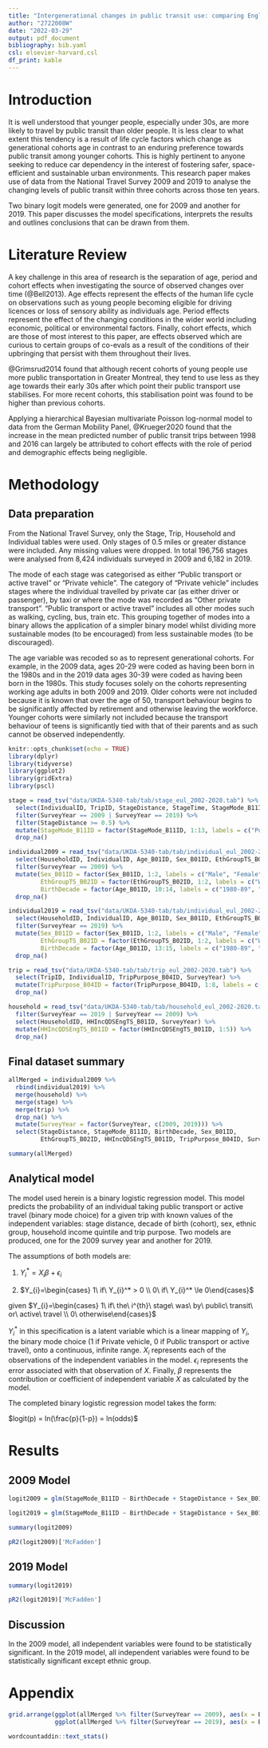 ```yaml
---
title: "Intergenerational changes in public transit use: comparing England in 2009 and 2019 \r\n Transport Planning Methods - Assignment 2"
author: "2722008W"
date: "2022-03-29"
output: pdf_document
bibliography: bib.yaml
csl: elsevier-harvard.csl
df_print: kable
---
```


# Introduction

It is well understood that younger people, especially under 30s, are more likely to travel by public transit than older people. It is less clear to what extent this tendency is a result of life cycle factors which change as generational cohorts age in contrast to an enduring preference towards public transit among younger cohorts. This is highly pertinent to anyone seeking to reduce car dependency in the interest of fostering safer, space-efficient and sustainable urban environments. This research paper makes use of data from the National Travel Survey 2009 and 2019 to analyse the changing levels of public transit within three cohorts across those ten years.

Two binary logit models were generated, one for 2009 and another for 2019. This paper discusses the model specifications, interprets the results and outlines conclusions that can be drawn from them.

# Literature Review

A key challenge in this area of research is the separation of age, period and cohort effects when investigating the source of observed changes over time (@Bell2013). Age effects represent the effects of the human life cycle on observations such as young people becoming eligible for driving licences or loss of sensory ability as individuals age. Period effects represent the effect of the changing conditions in the wider world including economic, political or environmental factors. Finally, cohort effects, which are those of most interest to this paper, are effects observed which are curious to certain groups of co-evals as a result of the conditions of their upbringing that persist with them throughout their lives. 

@Grimsrud2014 found that although recent cohorts of young people use more public transportation in Greater Montreal, they tend to use less as they age towards their early 30s after which point their public transport use stabilises. For more recent cohorts, this stabilisation point was found to be higher than previous cohorts.

Applying a hierarchical Bayesian multivariate Poisson log-normal model to data from the German Mobility Panel, @Krueger2020 found that the increase in the mean predicted number of public transit trips between 1998 and 2016 can largely be attributed to cohort effects with the role of period and demographic effects being negligible.

# Methodology

## Data preparation

From the National Travel Survey, only the Stage, Trip, Household and Individual tables were used. Only stages of 0.5 miles or greater distance were included. Any missing values were dropped. In total 196,756 stages were analysed from 8,424 individuals surveyed in 2009 and 6,182 in 2019.

The mode of each stage was categorised as either "Public transport or active travel" or "Private vehicle". The category of "Private vehicle" includes stages where the individual travelled by private car (as either driver or passenger), by taxi or where the mode was recorded as "Other private transport". "Public transport or active travel" includes all other modes such as walking, cycling, bus, train etc. This grouping together of modes into a binary allows the application of a simpler binary model whilst dividing more sustainable modes (to be encouraged) from less sustainable modes (to be discouraged).

The age variable was recoded so as to represent generational cohorts. For example, in the 2009 data, ages 20-29 were coded as having been born in the 1980s and in the 2019 data ages 30-39 were coded as having been born in the 1980s. This study focuses solely on the cohorts representing working age adults in both 2009 and 2019. Older cohorts were not included because it is known that over the age of 50, transport behaviour begins to be significantly affected by retirement and otherwise leaving the workforce. Younger cohorts were similarly not included because the transport behaviour of teens is significantly tied with that of their parents and as such cannot be observed independently.

```r
knitr::opts_chunk$set(echo = TRUE)
library(dplyr)
library(tidyverse)
library(ggplot2)
library(gridExtra)
library(pscl)
```


```r
stage = read_tsv("data/UKDA-5340-tab/tab/stage_eul_2002-2020.tab") %>%
  select(IndividualID, TripID, StageDistance, StageTime, StageMode_B11ID, SurveyYear) %>%
  filter(SurveyYear == 2009 | SurveyYear == 2019) %>%
  filter(StageDistance >= 0.5) %>%
  mutate(StageMode_B11ID = factor(StageMode_B11ID, 1:13, labels = c("Public transport or active travel", "Public transport or active travel", "Private vehicle", "Private vehicle", "Private vehicle", "Private vehicle", "Public transport or active travel", "Public transport or active travel", "Public transport or active travel", "Public transport or active travel", "Public transport or active travel", "Private vehicle", "Public transport or active travel"))) %>%
  drop_na()

individual2009 = read_tsv("data/UKDA-5340-tab/tab/individual_eul_2002-2020.tab") %>%
  select(HouseholdID, IndividualID, Age_B01ID, Sex_B01ID, EthGroupTS_B02ID, SurveyYear) %>%
  filter(SurveyYear == 2009) %>%
  mutate(Sex_B01ID = factor(Sex_B01ID, 1:2, labels = c("Male", "Female")),
         EthGroupTS_B02ID = factor(EthGroupTS_B02ID, 1:2, labels = c("White", "Non-white")),
         BirthDecade = factor(Age_B01ID, 10:14, labels = c("1980-89", "1980-89", "1980-89", "1970-79", "1960-69"))) %>%
  drop_na()

individual2019 = read_tsv("data/UKDA-5340-tab/tab/individual_eul_2002-2020.tab") %>%
  select(HouseholdID, IndividualID, Age_B01ID, Sex_B01ID, EthGroupTS_B02ID, SurveyYear) %>%
  filter(SurveyYear == 2019) %>%
  mutate(Sex_B01ID = factor(Sex_B01ID, 1:2, labels = c("Male", "Female")),
         EthGroupTS_B02ID = factor(EthGroupTS_B02ID, 1:2, labels = c("White", "Non-white")),
         BirthDecade = factor(Age_B01ID, 13:15, labels = c("1980-89", "1970-79", "1960-69"))) %>%
  drop_na()

trip = read_tsv("data/UKDA-5340-tab/tab/trip_eul_2002-2020.tab") %>%
  select(TripID, IndividualID, TripPurpose_B04ID, SurveyYear) %>%
  mutate(TripPurpose_B04ID = factor(TripPurpose_B04ID, 1:8, labels = c("Commuting", "Business", "Education / escort education", "Shopping", "Other escort", "Personal business", "Leisure", "Other including just walk"))) %>%
  drop_na()

household = read_tsv("data/UKDA-5340-tab/tab/household_eul_2002-2020.tab") %>%
  filter(SurveyYear == 2019 | SurveyYear == 2009) %>%
  select(HouseholdID, HHIncQDSEngTS_B01ID, SurveyYear) %>%
  mutate(HHIncQDSEngTS_B01ID = factor(HHIncQDSEngTS_B01ID, 1:5)) %>%
  drop_na()

```
## Final dataset summary
```r

allMerged = individual2009 %>%
  rbind(individual2019) %>%
  merge(household) %>%
  merge(stage) %>%
  merge(trip) %>%
  drop_na() %>%
  mutate(SurveyYear = factor(SurveyYear, c(2009, 2019))) %>%
  select(StageDistance, StageMode_B11ID, BirthDecade, Sex_B01ID, 
         EthGroupTS_B02ID, HHIncQDSEngTS_B01ID, TripPurpose_B04ID, SurveyYear)

summary(allMerged)
```

## Analytical model

The model used herein is a binary logistic regression model. This model predicts the probability of an individual taking public transport or active travel (binary mode choice) for a given trip with known values of the independent variables: stage distance, decade of birth (cohort), sex, ethnic group, household income quintile and trip purpose. Two models are produced, one for the 2009 survey year and another for 2019.

The assumptions of both models are:

1. $Y_{i}^*=X_i\beta+\epsilon_{i}$

2. $Y_{i}=\begin{cases} 1\ if\ Y_{i}^* > 0 \\ 0\ if\ Y_{i}^* \le 0\end{cases}$

given $Y_{i}=\begin{cases} 1\ if\ the\ i^{th}\ stage\ was\ by\ public\ transit\ or\ active\ travel \\ 0\ otherwise\end{cases}$

$Y_{i}^*$ in this specification is a latent variable which is a linear mapping of $Y_{i}$, the binary mode choice (1 if Private vehicle, 0 if Public transport or active travel), onto a continuous, infinite range. $X_i$ represents each of the observations of the independent variables in the model. $\epsilon_{i}$ represents the error associated with that observation of $X$. Finally, $\beta$ represents the contribution or coefficient of independent variable $X$ as calculated by the model.

The completed binary logistic regression model takes the form:

$logit(p) = ln(\frac{p}{1-p}) = ln(odds)$

# Results
## 2009 Model
```r
logit2009 = glm(StageMode_B11ID ~ BirthDecade + StageDistance + Sex_B01ID + EthGroupTS_B02ID + HHIncQDSEngTS_B01ID + TripPurpose_B04ID, family="binomial", data=allMerged %>% filter(SurveyYear == 2009), x=T)

logit2019 = glm(StageMode_B11ID ~ BirthDecade + StageDistance + Sex_B01ID + EthGroupTS_B02ID + HHIncQDSEngTS_B01ID + TripPurpose_B04ID, family="binomial", data=allMerged %>% filter(SurveyYear == 2019), x=T)

summary(logit2009)

pR2(logit2009)['McFadden']

```
## 2019 Model
```r
summary(logit2019)

pR2(logit2019)['McFadden']

```

## Discussion

In the 2009 model, all independent variables were found to be statistically significant.
In the 2019 model, all independent variables were found to be statistically significant except ethnic group.



# Appendix
```r
grid.arrange(ggplot(allMerged %>% filter(SurveyYear == 2009), aes(x = BirthDecade, fill = StageMode_B11ID)) + geom_bar(position = "fill"),
             ggplot(allMerged %>% filter(SurveyYear == 2019), aes(x = BirthDecade, fill = StageMode_B11ID)) + geom_bar(position = "fill"), ncol = 2)

```
```r
wordcountaddin::text_stats()
```